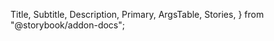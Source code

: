   Title,
  Subtitle,
  Description,
  Primary,
  ArgsTable,
  Stories,
} from "@storybook/addon-docs";

<Title />
<Subtitle />
<Description />
<Primary />
<ArgsTable />
<Stories />